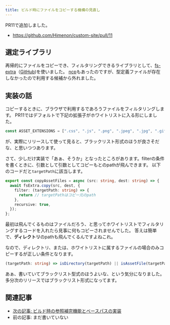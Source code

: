 ```yaml
---
title: ビルド時にファイルをコピーする機構の見直し
---
```


PR11で追加しました。

* https://github.com/Himenon/custom-site/pull/11

## 選定ライブラリ

再帰的にファイルをコピーでき、フィルタリングできるライブラリとして、[fs-extra](https://www.npmjs.com/package/fs-extra)（[GitHub](https://github.com/jprichardson/node-fs-extra))を使いました。
[ncp](https://www.npmjs.com/package/ncp)もあったのですが、型定義ファイルが存在しなかったので利用する候補から外れました。

## 実装の話

コピーするときに、ブラウザで利用するであろうファイルをフィルタリングします。
PR11ではデフォルトで下記の拡張子がホワイトリストに入る形にしました。

```ts
const ASSET_EXTENSIONS = [".css", ".js", ".png", ".jpeg", ".jpg", ".gif"];
```

が、実際にリリースして使って見ると、ブラックリスト形式のほうが良さそだな、と思いつつあります。

さて、少しだけ実装で「あぁ、そうか」となったところがあります。filterの条件を書くときに、引数として引数としてコピーもとのpathが飛んできます。
以下のコードだと`targetPath`に該当します。

```ts
export const copyAssetFiles = async (src: string, dest: string) => {
  await fsExtra.copy(src, dest, {
    filter: (targetPath: string) => {
      return // targetPathはコピー元のpath
    },
    recursive: true,
  });
};
```

最初は飛んでくるものはファイルだろう、と思ってホワイトリストでフィルタリングするコードを入れたら見事に何もコピーされませんでした。
答えは簡単で、**ディレクトリ**のpathも飛んでくるんですよねこれ。

なので、ディレクトリ、または、ホワイトリストに属するファイルの場合のみコピーするが正しい条件となります。

```ts
(targetPath: string) => isDirectory(targetPath) || isAssetFile(targetPath)
```

あぁ、書いていてブラックリスト型式のほうよいな、という気分になりました。多分次のリリースではブラックリスト形式になってます。

## 関連記事

* [次の記事: ビルド時の参照補完機能とベースパスの実装](./auto-link)
* 前の記事: まだ書いていない
